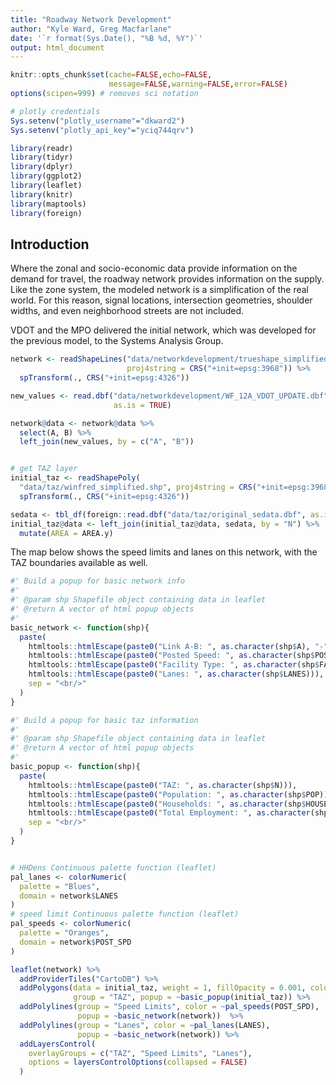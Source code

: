 ```yaml
---
title: "Roadway Network Development"
author: "Kyle Ward, Greg Macfarlane"
date: '`r format(Sys.Date(), "%B %d, %Y")`'
output: html_document
---
```


```r
knitr::opts_chunk$set(cache=FALSE,echo=FALSE,
                      message=FALSE,warning=FALSE,error=FALSE)
options(scipen=999) # removes sci notation

# plotly credentials
Sys.setenv("plotly_username"="dkward2")
Sys.setenv("plotly_api_key"="yciq744qrv")
```

```r
library(readr)
library(tidyr)
library(dplyr)
library(ggplot2)
library(leaflet)
library(knitr)
library(maptools)
library(foreign)
```

## Introduction

Where the zonal and socio-economic data provide information on the demand for
travel, the roadway network provides information on the supply.  Like the zone
system, the modeled network is a simplification of the real world.  For this
reason, signal locations, intersection geometries, shoulder widths, and even
neighborhood streets are not included.

VDOT and the MPO delivered the initial network, which was developed for the
previous model, to the Systems Analysis Group.  

```r
network <- readShapeLines("data/networkdevelopment/trueshape_simplified.shp", 
                          proj4string = CRS("+init=epsg:3968")) %>%
  spTransform(., CRS("+init=epsg:4326"))

new_values <- read.dbf("data/networkdevelopment/WF_12A_VDOT_UPDATE.dbf",
                       as.is = TRUE)

network@data <- network@data %>%
  select(A, B) %>%
  left_join(new_values, by = c("A", "B"))


# get TAZ layer
initial_taz <- readShapePoly(
  "data/taz/winfred_simplified.shp", proj4string = CRS("+init=epsg:3968")) %>%
  spTransform(., CRS("+init=epsg:4326"))

sedata <- tbl_df(foreign::read.dbf("data/taz/original_sedata.dbf", as.is = TRUE))
initial_taz@data <- left_join(initial_taz@data, sedata, by = "N") %>%
  mutate(AREA = AREA.y)
```

The map below shows the speed limits and lanes on this network, with the TAZ 
boundaries available as well.

```r
#' Build a popup for basic network info
#' 
#' @param shp Shapefile object containing data in leaflet
#' @return A vector of html popup objects
#'
basic_network <- function(shp){
  paste(
    htmltools::htmlEscape(paste0("Link A-B: ", as.character(shp$A), "-", as.character(shp$B))),
    htmltools::htmlEscape(paste0("Posted Speed: ", as.character(shp$POST_SPD))),
    htmltools::htmlEscape(paste0("Facility Type: ", as.character(shp$FACTYPE))),
    htmltools::htmlEscape(paste0("Lanes: ", as.character(shp$LANES))),
    sep = "<br/>"
  )
}

#' Build a popup for basic taz information
#' 
#' @param shp Shapefile object containing data in leaflet
#' @return A vector of html popup objects
#'
basic_popup <- function(shp){
  paste(
    htmltools::htmlEscape(paste0("TAZ: ", as.character(shp$N))),
    htmltools::htmlEscape(paste0("Population: ", as.character(shp$POP))),
    htmltools::htmlEscape(paste0("Households: ", as.character(shp$HOUSEHOLDS))),
    htmltools::htmlEscape(paste0("Total Employment: ", as.character(shp$TOT))),
    sep = "<br/>"
  )
}


# HHDens Continuous palette function (leaflet)
pal_lanes <- colorNumeric(
  palette = "Blues",
  domain = network$LANES
)
# speed limit Continuous palette function (leaflet)
pal_speeds <- colorNumeric(
  palette = "Oranges",
  domain = network$POST_SPD
)

leaflet(network) %>%
  addProviderTiles("CartoDB") %>%
  addPolygons(data = initial_taz, weight = 1, fillOpacity = 0.001, color = "red",
              group = "TAZ", popup = ~basic_popup(initial_taz)) %>%
  addPolylines(group = "Speed Limits", color = ~pal_speeds(POST_SPD), 
               popup = ~basic_network(network))  %>%
  addPolylines(group = "Lanes", color = ~pal_lanes(LANES), 
               popup = ~basic_network(network)) %>%
  addLayersControl(
    overlayGroups = c("TAZ", "Speed Limits", "Lanes"),
    options = layersControlOptions(collapsed = FALSE)
  )
  
```

